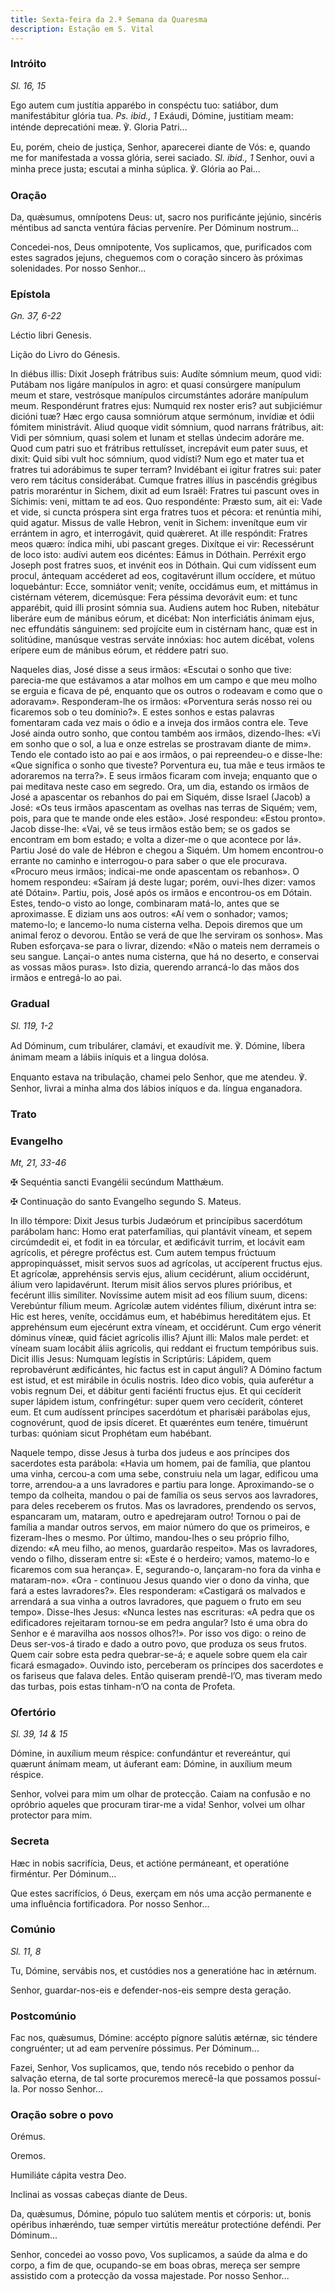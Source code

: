 ```yaml
---
title: Sexta-feira da 2.ª Semana da Quaresma
description: Estação em S. Vital
---
```


### Intróito

<em>Sl. 16, 15</em>

<div class="side-by-side not-content">

Ego autem cum justítia apparébo in conspéctu tuo: satiábor, dum manifestábitur glória tua. <em>Ps. ibid., 1</em> Exáudi, Dómine, justitiam meam: inténde deprecatióni meæ. ℣. Gloria Patri...

Eu, porém, cheio de justiça, Senhor, aparecerei diante de Vós: e, quando me for manifestada a vossa glória, serei saciado. <em>Sl. ibid., 1</em> Senhor, ouvi a minha prece justa; escutai a minha súplica. ℣. Glória ao Pai...

</div>

### Oração

<div class="side-by-side not-content">

Da, quǽsumus, omnípotens Deus: ut, sacro nos purificánte jejúnio, sincéris méntibus ad sancta ventúra fácias perveníre. Per Dóminum nostrum...

Concedei-nos, Deus omnipotente, Vos suplicamos, que, purificados com estes sagrados jejuns, cheguemos com o coração sincero às próximas solenidades. Por nosso Senhor...

</div>

### Epístola

<em>Gn. 37, 6-22</em>

<div class="side-by-side not-content">

Léctio libri Genesis.

Lição do Livro do Génesis.

In diébus illis: Dixit Joseph frátribus suis: Audíte sómnium meum, quod vidi: Putábam nos ligáre manípulos in agro: et quasi consúrgere manípulum meum et stare, vestrósque manípulos circumstántes adoráre manípulum meum. Respondérunt fratres ejus: Numquid rex noster eris? aut subjiciémur dicióni tuæ? Hæc ergo causa somniórum atque sermónum, invídiæ et ódii fómitem ministrávit. Aliud quoque vidit sómnium, quod narrans frátribus, ait: Vidi per sómnium, quasi solem et lunam et stellas úndecim adoráre me. Quod cum patri suo et frátribus rettulísset, increpávit eum pater suus, et dixit: Quid sibi vult hoc sómnium, quod vidísti? Num ego et mater tua et fratres tui adorábimus te super terram? Invidébant ei igitur fratres sui: pater vero rem tácitus considerábat. Cumque fratres illíus in pascéndis grégibus patris moraréntur in Sichem, dixit ad eum Israël: Fratres tui pascunt oves in Síchimis: veni, mittam te ad eos. Quo respondénte: Præsto sum, ait ei: Vade et vide, si cuncta próspera sint erga fratres tuos et pécora: et renúntia mihi, quid agatur. Missus de valle Hebron, venit in Sichem: invenítque eum vir errántem in agro, et interrogávit, quid quǽreret. At ille respóndit: Fratres meos quæro: índica mihi, ubi pascant greges. Dixítque ei vir: Recessérunt de loco isto: audívi autem eos dicéntes: Eámus in Dóthain. Perréxit ergo Joseph post fratres suos, et invénit eos in Dóthain. Qui cum vidíssent eum procul, ántequam accéderet ad eos, cogitavérunt illum occídere, et mútuo loquebántur: Ecce, somniátor venit; veníte, occidámus eum, et mittámus in cistérnam véterem, dicemúsque: Fera péssima devorávit eum: et tunc apparébit, quid illi prosint sómnia sua. Audiens autem hoc Ruben, nitebátur liberáre eum de mánibus eórum, et dicébat: Non interficiátis ánimam ejus, nec effundátis sánguinem: sed projícite eum in cistérnam hanc, quæ est in solitúdine, manúsque vestras serváte innóxias: hoc autem dicébat, volens erípere eum de mánibus eórum, et réddere patri suo.

Naqueles dias, José disse a seus irmãos: «Escutai o sonho que tive: parecia-me que estávamos a atar molhos em um campo e que meu molho se erguia e ficava de pé, enquanto que os outros o rodeavam e como que o adoravam». Responderam-lhe os irmãos: «Porventura serás nosso rei ou ficaremos sob o teu domínio?». E estes sonhos e estas palavras fomentaram cada vez mais o ódio e a inveja dos irmãos contra ele. Teve José ainda outro sonho, que contou também aos irmãos, dizendo-lhes: «Vi em sonho que o sol, a lua e onze estrelas se prostravam diante de mim». Tendo ele contado isto ao pai e aos irmãos, o pai repreendeu-o e disse-lhe: «Que significa o sonho que tiveste? Porventura eu, tua mãe e teus irmãos te adoraremos na terra?». E seus irmãos ficaram com inveja; enquanto que o pai meditava neste caso em segredo. Ora, um dia, estando os irmãos de José a apascentar os rebanhos do pai em Siquém, disse Israel (Jacob) a José: «Os teus irmãos apascentam as ovelhas nas terras de Siquém; vem, pois, para que te mande onde eles estão». José respondeu: «Estou pronto». Jacob disse-lhe: «Vai, vê se teus irmãos estão bem; se os gados se encontram em bom estado; e volta a dizer-me o que acontece por lá». Partiu José do vale de Hébron e chegou a Siquém. Um homem encontrou-o errante no caminho e interrogou-o para saber o que ele procurava. «Procuro meus irmãos; indicai-me onde apascentam os rebanhos». O homem respondeu: «Saíram já deste lugar; porém, ouvi-lhes dizer: vamos até Dótain». Partiu, pois, José após os irmãos e encontrou-os em Dótain. Estes, tendo-o visto ao longe, combinaram matá-lo, antes que se aproximasse. E diziam uns aos outros: «Aí vem o sonhador; vamos; matemo-lo; e lancemo-lo numa cisterna velha. Depois diremos que um animal feroz o devorou. Então se verá de que lhe serviram os sonhos». Mas Ruben esforçava-se para o livrar, dizendo: «Não o mateis nem derrameis o seu sangue. Lançai-o antes numa cisterna, que há no deserto, e conservai as vossas mãos puras». Isto dizia, querendo arrancá-lo das mãos dos irmãos e entregá-lo ao pai.

</div>

### Gradual

<em>Sl. 119, 1-2</em>

<div class="side-by-side not-content">

Ad Dóminum, cum tribulárer, clamávi, et exaudívit me. ℣. Dómine, líbera ánimam meam a lábiis iníquis et a lingua dolósa.

Enquanto estava na tribulação, chamei pelo Senhor, que me atendeu. ℣. Senhor, livrai a minha alma dos lábios iníquos e da. língua enganadora.

</div>

### Trato


<LinkCard
  href="/missal/quaresma/quartacinzas#trato"
  title="Trato Quarta-feira de Cinzas"
/>

### Evangelho

<em>Mt, 21, 33-46</em>

<div class="side-by-side not-content">

<span class="cross text-red-500">✠</span> Sequéntia sancti Evangélii secúndum Matthǽum.

<span class="cross text-red-500">✠</span> Continuação do santo Evangelho segundo
S. Mateus.

In illo témpore: Dixit Jesus turbis Judæórum et princípibus sacerdótum parábolam hanc: Homo erat paterfamílias, qui plantávit víneam, et sepem circúmdedit ei, et fodit in ea tórcular, et ædificávit turrim, et locávit eam agrícolis, et péregre proféctus est. Cum autem tempus frúctuum appropinquásset, misit servos suos ad agrícolas, ut accíperent fructus ejus. Et agrícolæ, apprehénsis servis ejus, alium cecidérunt, alium occidérunt, álium vero lapidavérunt. Iterum misit álios servos plures prióribus, et fecérunt illis simíliter. Novíssime autem misit ad eos fílium suum, dicens: Verebúntur fílium meum. Agrícolæ autem vidéntes fílium, dixérunt intra se: Hic est heres, veníte, occidámus eum, et habébimus hereditátem ejus. Et apprehénsum eum ejecérunt extra víneam, et occidérunt. Cum ergo vénerit dóminus víneæ, quid fáciet agrícolis illis? Ajunt illi: Malos male perdet: et víneam suam locábit áliis agrícolis, qui reddant ei fructum tempóribus suis. Dicit illis Jesus: Numquam legístis in Scriptúris: Lápidem, quem reprobavérunt ædificántes, hic factus est in caput ánguli? A Dómino factum est istud, et est mirábile in óculis nostris. Ideo dico vobis, quia auferétur a vobis regnum Dei, et dábitur genti faciénti fructus ejus. Et qui cecíderit super lápidem istum, confringétur: super quem vero cecíderit, cónteret eum. Et cum audíssent príncipes sacerdótum et pharisǽi parábolas ejus, cognovérunt, quod de ipsis díceret. Et quæréntes eum tenére, timuérunt turbas: quóniam sicut Prophétam eum habébant.

Naquele tempo, disse Jesus à turba dos judeus e aos príncipes dos sacerdotes esta parábola: «Havia um homem, pai de família, que plantou uma vinha, cercou-a com uma sebe, construiu nela um lagar, edificou uma torre, arrendou-a a uns lavradores e partiu para longe. Aproximando-se o tempo da colheita, mandou o pai de família os seus servos aos lavradores, para deles receberem os frutos. Mas os lavradores, prendendo os servos, espancaram um, mataram, outro e apedrejaram outro! Tornou o pai de família a mandar outros servos, em maior número do que os primeiros, e fizeram-lhes o mesmo. Por último, mandou-lhes o seu próprio filho, dizendo: «A meu filho, ao menos, guardarão respeito». Mas os lavradores, vendo o filho, disseram entre si: «Este é o herdeiro; vamos, matemo-lo e ficaremos com sua herança». E, segurando-o, lançaram-no fora da vinha e mataram-no». «Ora - continuou Jesus quando vier o dono da vinha, que fará a estes lavradores?». Eles responderam: «Castigará os malvados e arrendará a sua vinha a outros lavradores, que paguem o fruto em seu tempo». Disse-lhes Jesus: «Nunca lestes nas escrituras: «A pedra que os edificadores rejeitaram tornou-se em pedra angular? Isto é uma obra do Senhor e é maravilha aos nossos olhos?!». Por isso vos digo: o reino de Deus ser-vos-á tirado e dado a outro povo, que produza os seus frutos. Quem cair sobre esta pedra quebrar-se-á; e aquele sobre quem ela cair ficará esmagado». Ouvindo isto, perceberam os príncipes dos sacerdotes e os fariseus que falava deles. Então quiseram prendê-l’O, mas tiveram medo das turbas, pois estas tinham-n’O na conta de Profeta.

</div>

### Ofertório

<em>Sl. 39, 14 & 15</em>

<div class="side-by-side not-content">

Dómine, in auxílium meum réspice: confundántur et revereántur, qui quærunt ánímam meam, ut áuferant eam: Dómine, in auxílium meum réspice.

Senhor, volvei para mim um olhar de protecção. Caiam na confusão e no opróbrio aqueles que procuram tirar-me a vida! Senhor, volvei um olhar protector para mim.

</div>

### Secreta

<div class="side-by-side not-content">

Hæc in nobis sacrifícia, Deus, et actióne permáneant, et operatióne firméntur. Per Dóminum...

Que estes sacrifícios, ó Deus, exerçam em nós uma acção permanente e uma influência fortificadora. Por nosso Senhor...

</div>

### Comúnio

<em>Sl. 11, 8</em>

<div class="side-by-side not-content">

Tu, Dómine, servábis nos, et custódies nos a generatióne hac in ætérnum.

Senhor, guardar-nos-eis e defender-nos-eis sempre desta geração.

</div>

### Postcomúnio

<div class="side-by-side not-content">

Fac nos, quǽsumus, Dómine: accépto pígnore salútis ætérnæ, sic téndere congruénter; ut ad eam perveníre póssimus. Per Dóminum...

Fazei, Senhor, Vos suplicamos, que, tendo nós recebido o penhor da salvação eterna, de tal sorte procuremos merecê-la que possamos possuí-la. Por nosso Senhor...

</div>

### Oração sobre o povo

<div class="side-by-side not-content">

<span class="text-red-500 text-center">Orémus.</span>

<span class="text-red-500 text-center">Oremos.</span>

Humiliáte cápita vestra Deo.

Inclinai as vossas cabeças diante de Deus.

Da, quǽsumus, Dómine, pópulo tuo salútem mentis et córporis: ut, bonis opéribus inhæréndo, tuæ semper virtútis mereátur protectióne deféndi. Per Dóminum...

Senhor, concedei ao vosso povo, Vos suplicamos, a saúde da alma e do corpo, a fim de que, ocupando-se em boas obras, mereça ser sempre assistido com a protecção da vossa majestade. Por nosso Senhor...

</div>

